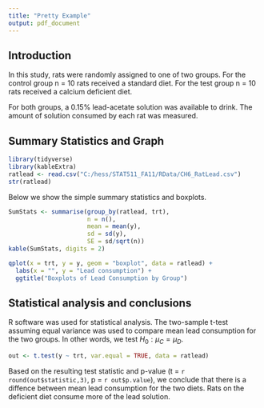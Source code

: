 ---
title: "Pretty Example"
output: pdf_document
---

## Introduction
In this study, rats were randomly assigned to one of two groups.  For the control group n = 10 rats received a standard diet.  For the test group n = 10 rats received a calcium deficient diet.  

For both groups, a 0.15% lead-acetate solution was available to drink.  The amount of solution consumed by each rat was measured.

## Summary Statistics and Graph
```{r include = FALSE, message = FALSE}
library(tidyverse)
library(kableExtra)
ratlead <- read.csv("C:/hess/STAT511_FA11/RData/CH6_RatLead.csv")
str(ratlead)
```

Below we show the simple summary statistics and boxplots.
```{r echo = FALSE}
SumStats <- summarise(group_by(ratlead, trt), 
                      n = n(),
                      mean = mean(y), 
                      sd = sd(y),
                      SE = sd/sqrt(n))
kable(SumStats, digits = 2)
```

```{r echo = FALSE, fig.length = 4, fig.height= 3}
qplot(x = trt, y = y, geom = "boxplot", data = ratlead) +
  labs(x = "", y = "Lead consumption") +
  ggtitle("Boxplots of Lead Consumption by Group") 
```

## Statistical analysis and conclusions
R software was used for statistical analysis.  The two-sample t-test assuming equal variance was used to compare mean lead consumption for the two groups.  In other words, we test $H_0: \mu_C = \mu_D$.  

```{r include = FALSE}
out <- t.test(y ~ trt, var.equal = TRUE, data = ratlead)
```

Based on the resulting test statistic and p-value (t = `r round(out$statistic,3)`, p = `r out$p.value`), we conclude that there is a diffence between mean lead consumption for the two diets.  Rats on the deficient diet consume more of the lead solution.

